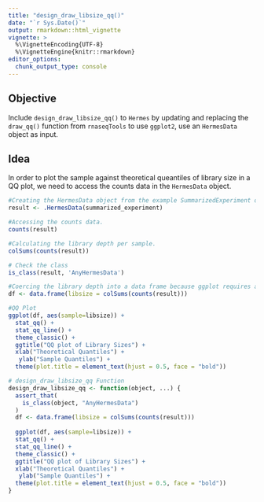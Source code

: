 ```yaml
---
title: "design_draw_libsize_qq()"
date: "`r Sys.Date()`"
output: rmarkdown::html_vignette
vignette: >
  %\VignetteEncoding{UTF-8}
  %\VignetteEngine{knitr::rmarkdown}
editor_options: 
  chunk_output_type: console
---
```


## Objective

Include `design_draw_libsize_qq()` to `Hermes` by updating and replacing the `draw_qq()` function from `rnaseqTools` to use `ggplot2`, use an `HermesData` object as input.

## Idea

In order to plot the sample against theoretical queantiles of library size in a QQ plot, we need to access the counts data in the `HermesData` object.

```r
#Creating the HermesData object from the example SummarizedExperiment object.
result <- .HermesData(summarized_experiment)

#Accessing the counts data.
counts(result)

#Calculating the library depth per sample.
colSums(counts(result))

# Check the class
is_class(result, 'AnyHermesData')

#Coercing the library depth into a data frame because ggplot requires a data frame object.
df <- data.frame(libsize = colSums(counts(result)))

#QQ Plot
ggplot(df, aes(sample=libsize)) +
  stat_qq() +
  stat_qq_line() +
  theme_classic() +
  ggtitle("QQ plot of Library Sizes") +
  xlab("Theoretical Quantiles") +
   ylab("Sample Quantiles") +
  theme(plot.title = element_text(hjust = 0.5, face = "bold")) 

# design_draw_libsize_qq Function 
design_draw_libsize_qq <- function(object, ...) {
  assert_that(
    is_class(object, "AnyHermesData")
  )
  df <- data.frame(libsize = colSums(counts(result)))
  
  ggplot(df, aes(sample=libsize)) +
  stat_qq() +
  stat_qq_line() +
  theme_classic() +
  ggtitle("QQ plot of Library Sizes") +
  xlab("Theoretical Quantiles") +
   ylab("Sample Quantiles") +
  theme(plot.title = element_text(hjust = 0.5, face = "bold")) 
}

```


